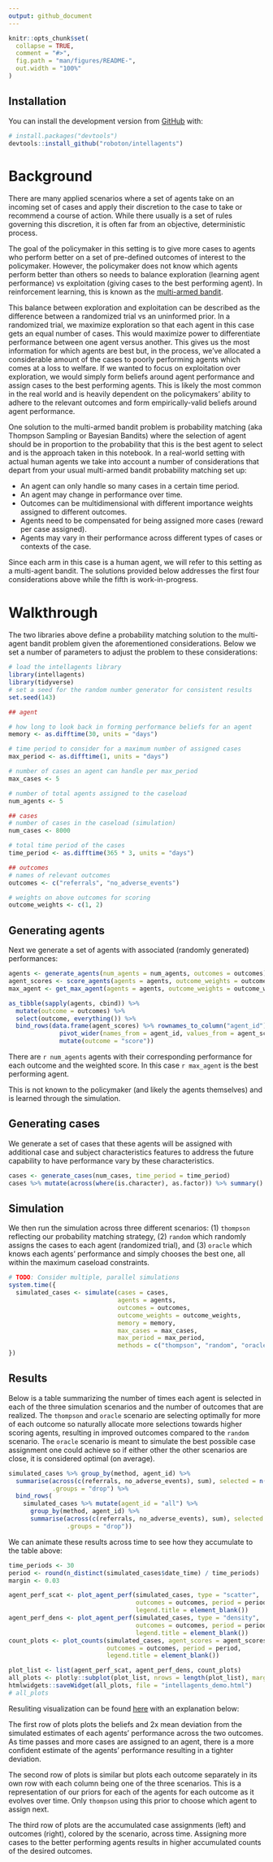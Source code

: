 ```yaml
---
output: github_document
---
```


<!-- README.md is generated from README.Rmd. Please edit that file -->

```r
knitr::opts_chunk$set(
  collapse = TRUE,
  comment = "#>",
  fig.path = "man/figures/README-",
  out.width = "100%"
)
```

<!-- badges: start -->
<!-- badges: end -->

## Installation

You can install the development version from [GitHub](https://github.com/) with:

``` r
# install.packages("devtools")
devtools::install_github("roboton/intellagents")
```

# Background

There are many applied scenarios where a set of agents take on an incoming set of cases and apply their discretion to the case to take or recommend a course of action. While there usually is a set of rules governing this discretion, it is often far from an objective, deterministic process.

The goal of the policymaker in this setting is to give more cases to agents who perform better on a set of pre-defined outcomes of interest to the policymaker. However, the policymaker does not know which agents perform better than others so needs to balance exploration (learning agent performance) vs exploitation (giving cases to the best performing agent). In reinforcement learning, this is known as the [multi-armed bandit](https://en.wikipedia.org/wiki/Multi-armed_bandit).

This balance between exploration and exploitation can be described as the difference between a randomized trial vs an uninformed prior. In a randomized trial, we maximize exploration so that each agent in this case gets an equal number of cases. This would maximize power to differentiate performance between one agent versus another. This gives us the most information for which agents are best but, in the process, we've allocated a considerable amount of the cases to poorly performing agents which comes at a loss to welfare. If we wanted to focus on exploitation over exploration, we would simply form beliefs around agent performance and assign cases to the best performing agents. This is likely the most common in the real world and is heavily dependent on the policymakers' ability to adhere to the relevant outcomes and form empirically-valid beliefs around agent performance.

One solution to the multi-armed bandit problem is probability matching (aka Thompson Sampling or Bayesian Bandits) where the selection of agent should be in proportion to the probability that this is the best agent to select and is the approach taken in this notebook. In a real-world setting with actual human agents we take into account a number of considerations that depart from your usual multi-armed bandit probability matching set up:

- An agent can only handle so many cases in a certain time period.
- An agent may change in performance over time.
- Outcomes can be multidimensional with different importance weights assigned to different outcomes.
- Agents need to be compensated for being assigned more cases (reward per case assigned).
- Agents may vary in their performance across different types of cases or contexts of the case.

Since each arm in this case is a human agent, we will refer to this setting as a multi-agent bandit. The solutions provided below addresses the first four considerations above while the fifth is work-in-progress.

# Walkthrough

The two libraries above define a probability matching solution to the multi-agent bandit problem given the aforementioned considerations. Below we set a number of parameters to adjust the problem to these considerations:

```r
# load the intellagents library
library(intellagents)
library(tidyverse)
# set a seed for the random number generator for consistent results
set.seed(143)

## agent 

# how long to look back in forming performance beliefs for an agent
memory <- as.difftime(30, units = "days")

# time period to consider for a maximum number of assigned cases
max_period <- as.difftime(1, units = "days")

# number of cases an agent can handle per max_period
max_cases <- 5

# number of total agents assigned to the caseload
num_agents <- 5

## cases
# number of cases in the caseload (simulation)
num_cases <- 8000

# total time period of the cases
time_period <- as.difftime(365 * 3, units = "days")

## outcomes
# names of relevant outcomes
outcomes <- c("referrals", "no_adverse_events")

# weights on above outcomes for scoring
outcome_weights <- c(1, 2)
```

## Generating agents

Next we generate a set of agents with associated (randomly generated) performances:

```r
agents <- generate_agents(num_agents = num_agents, outcomes = outcomes)
agent_scores <- score_agents(agents = agents, outcome_weights = outcome_weights)
max_agent <- get_max_agent(agents = agents, outcome_weights = outcome_weights)

as_tibble(sapply(agents, cbind)) %>%
  mutate(outcome = outcomes) %>%
  select(outcome, everything()) %>%
  bind_rows(data.frame(agent_scores) %>% rownames_to_column("agent_id") %>%
              pivot_wider(names_from = agent_id, values_from = agent_scores) %>%
              mutate(outcome = "score"))
```

There are `r num_agents` agents with their corresponding performance for each outcome and the weighted score. In this case `r max_agent` is the best performing agent.

This is not known to the policymaker (and likely the agents themselves) and is learned through the simulation.

## Generating cases

We generate a set of cases that these agents will be assigned with additional case and subject characteristics features to address the future capability to have performance vary by these characteristics.

```r
cases <- generate_cases(num_cases, time_period = time_period)
cases %>% mutate(across(where(is.character), as.factor)) %>% summary()
```
## Simulation

We then run the simulation across three different scenarios: (1) `thompson` reflecting our probability matching strategy, (2) `random` which randomly assigns the cases to each agent (randomized trial), and (3) `oracle` which knows each agents' performance and simply chooses the best one, all within the maximum caseload constraints.

```r
# TODO: Consider multiple, parallel simulations
system.time({
  simulated_cases <- simulate(cases = cases,
                              agents = agents,
                              outcomes = outcomes,
                              outcome_weights = outcome_weights,
                              memory = memory,
                              max_cases = max_cases,
                              max_period = max_period,
                              methods = c("thompson", "random", "oracle"))
})
```

## Results

Below is a table summarizing the number of times each agent is selected in each of the three simulation scenarios and the number of outcomes that are realized. The `thompson` and `oracle` scenario are selecting optimally for more of each outcome so naturally allocate more selections towards higher scoring agents, resulting in improved outcomes compared to the `random` scenario. The `oracle` scenario is meant to simulate the best possible case assignment one could achieve so if either other the other scenarios are close, it is considered optimal (on average).

```r
simulated_cases %>% group_by(method, agent_id) %>%
  summarise(across(c(referrals, no_adverse_events), sum), selected = n(),
            .groups = "drop") %>%
  bind_rows(
    simulated_cases %>% mutate(agent_id = "all") %>%
      group_by(method, agent_id) %>%
      summarise(across(c(referrals, no_adverse_events), sum), selected = n(),
                .groups = "drop"))
```

We can animate these results across time to see how they accumulate to the table above:

```r
time_periods <- 30 
period <- round(n_distinct(simulated_cases$date_time) / time_periods)
margin <- 0.03

agent_perf_scat <- plot_agent_perf(simulated_cases, type = "scatter",
                                   outcomes = outcomes, period = period,
                                   legend.title = element_blank())
agent_perf_dens <- plot_agent_perf(simulated_cases, type = "density",
                                   outcomes = outcomes, period = period,
                                   legend.title = element_blank())
count_plots <- plot_counts(simulated_cases, agent_scores = agent_scores,
                           outcomes = outcomes, period = period,
                           legend.title = element_blank())

plot_list <- list(agent_perf_scat, agent_perf_dens, count_plots)
all_plots <- plotly::subplot(plot_list, nrows = length(plot_list), margin = margin)
htmlwidgets::saveWidget(all_plots, file = "intellagents_demo.html")
# all_plots
```

Resuliting visualization can be found [here](https://roboton.github.io/intellagents/intellagents_demo.html) with an explanation below:

The first row of plots plots the beliefs and 2x mean deviation from the simulated estimates of each agents' performance across the two outcomes. As time passes and more cases are assigned to an agent, there is a more confident estimate of the agents' performance resulting in a tighter deviation.

The second row of plots is similar but plots each outcome separately in its own row with each column being one of the three scenarios. This is a representation of our priors for each of the agents for each outcome as it evolves over time. Only `thompson` using this prior to choose which agent to assign next.

The third row of plots are the accumulated case assignments (left) and outcomes (right), colored by the scenario, across time. Assigning more cases to the better performing agents results in higher accumulated counts of the desired outcomes.
